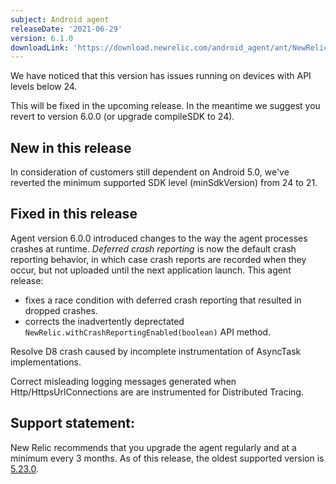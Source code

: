 ```yaml
---
subject: Android agent
releaseDate: '2021-06-29'
version: 6.1.0
downloadLink: 'https://download.newrelic.com/android_agent/ant/NewRelic_Android_Agent_6.1.0.zip'
---
```


<Callout variant="important">
  We have noticed that this version has issues running on devices with API levels below 24.

  This will be fixed in the upcoming release. In the meantime we suggest you revert to version 6.0.0 (or upgrade compileSDK to 24).
</Callout>

## New in this release

In consideration of customers still dependent on Android 5.0, we've reverted the minimum supported SDK level (minSdkVersion) from 24 to 21.

## Fixed in this release

Agent version 6.0.0 introduced changes to the way the agent processes crashes at runtime. _Deferred crash reporting_ is now the default crash reporting behavior, in which case crash reports are recorded when they occur, but not uploaded until the next application launch. This agent release:

* fixes a race condition with deferred crash reporting that resulted in dropped crashes.
* corrects the inadvertently deprectated `NewRelic.withCrashReportingEnabled(boolean)` API method.

Resolve D8 crash caused by incomplete instrumentation of AsyncTask implementations.

Correct misleading logging messages generated when Http/HttpsUrlConnections are are instrumented for Distributed Tracing.

## Support statement:

New Relic recommends that you upgrade the agent regularly and at a minimum every 3 months. As of this release, the oldest supported version is [5.23.0](https://docs.newrelic.com/docs/release-notes/mobile-release-notes/android-release-notes/android-5230).
